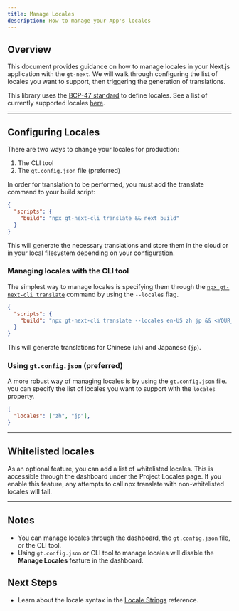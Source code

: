 ```yaml
---
title: Manage Locales
description: How to manage your App's locales
---
```



## Overview


This document provides guidance on how to manage locales in your Next.js application with the `gt-next`.
We will walk through configuring the list of locales you want to support, then triggering the generation of translations.

This library uses the [BCP-47 standard](/docs/reference/locale-strings) to define locales.
See a list of currently supported locales [here](/docs/reference/supported-locales).

---

## Configuring Locales

There are two ways to change your locales for production:
 1. The CLI tool
 2. The `gt.config.json` file (preferred)

In order for translation to be performed, you must add the translate command to your build script:

```json title="package.json" copy
{
  "scripts": {
    "build": "npx gt-next-cli translate && next build"
  }
}
```

This will generate the necessary translations and store them in the cloud or in your local filesystem depending on your configuration.


### Managing locales with the CLI tool

The simplest way to manage locales is specifying them through the [`npx gt-next-cli translate`](/docs/next-cli/translate) command by using the `--locales` flag.

```json title="package.json" copy
{
  "scripts": {
    "build": "npx gt-next-cli translate --locales en-US zh jp && <YOUR_BUILD_COMMAND>"
  }
}
```

This will generate translations for Chinese (`zh`) and Japanese (`jp`).

### Using `gt.config.json` (preferred)

A more robust way of managing locales is by using the `gt.config.json` file.
you can specify the list of locales you want to support with the `locales` property.

```json title="gt.config.json" copy
{
  "locales": ["zh", "jp"],
}
```

---

## Whitelisted locales

As an optional feature, you can add a list of whitelisted locales.
This is accessible through the dashboard under the Project Locales page.
If you enable this feature, any attempts to call npx translate with non-whitelisted locales will fail.

---

## Notes
 * You can manage locales through the dashboard, the `gt.config.json` file, or the CLI tool.
 * Using `gt.config.json` or CLI tool to manage locales will disable the **Manage Locales** feature in the dashboard.


 ## Next Steps
 * Learn about the locale syntax in the [Locale Strings](/docs/reference/locale-strings) reference.